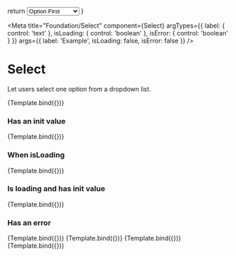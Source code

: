
  return <Select label={label} value={value} isLoading={isLoading} isError={isError}>
      <option value='op1'>Option First</option>
      <option value="op2">Option Secound</option>
    </Select>
}

<Meta
  title="Foundation/Select"
  component={Select}
  argTypes={{
    label: {
      control: 'text'
    },
    isLoading: {
      control: 'boolean'
    },
    isError: {
      control: 'boolean'
    }
  }} args={{
    label: 'Example',
    isLoading: false,
    isError: false
  }}
/>

# Select

Let users select one option from a dropdown list.

<Canvas>
  <Story name='Basic'>
    {Template.bind({})}
  </Story>
</Canvas>

<Controls />

### __Has an init value__

<Canvas>
  <Story name="Value" args={{value: 'op2'}}>
    {Template.bind({})}
  </Story>
</Canvas>

### __When isLoading__

<Canvas>
  <Story name="Loading" args={{isLoading: true}}>
    {Template.bind({})}
  </Story>
</Canvas>

### __Is loading and has init value__

<Canvas>
  <Story name="Loading and value" args={{isLoading: true, value: 'op2'}}>
    {Template.bind({})}
  </Story>
</Canvas>

### __Has an error__

<Canvas>
  <Story name="Error" args={{isError: true}}>
    {Template.bind({})}
  </Story>
</Canvas>

<Canvas>
  <Story name="Error and value" args={{isError: true, value: 'op2'}}>
    {Template.bind({})}
  </Story>
</Canvas>

<Canvas>
  <Story name="Loading and error" args={{isError: true, isLoading: true}}>
    {Template.bind({})}
  </Story>
</Canvas>

<Canvas>
  <Story name="All" args={{isError: true, isLoading: true, value: 'op2'}}>
    {Template.bind({})}
  </Story>
</Canvas>
